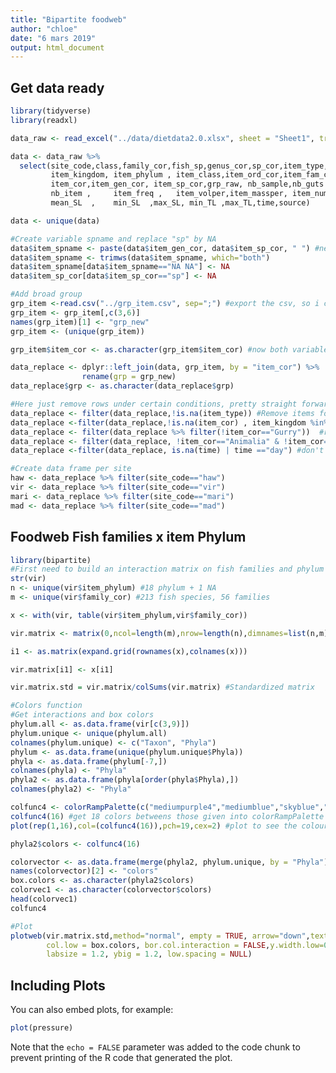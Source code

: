 ```yaml
---
title: "Bipartite foodweb"
author: "chloe"
date: "6 mars 2019"
output: html_document
---
```


## Get data ready
```r
library(tidyverse)
library(readxl)

data_raw <- read_excel("../data/dietdata2.0.xlsx", sheet = "Sheet1", trim_ws=TRUE, na="NA")

data <- data_raw %>% 
  select(site_code,class,family_cor,fish_sp,genus_cor,sp_cor,item_type,
         item_kingdom, item_phylum , item_class,item_ord_cor,item_fam_cor,
         item_cor,item_gen_cor, item_sp_cor,grp_raw, nb_sample,nb_guts ,    
         nb_item ,     item_freq ,   item_volper,item_massper, item_numper,
         mean_SL  ,    min_SL  ,max_SL, min_TL ,max_TL,time,source) 

data <- unique(data)

#Create variable spname and replace "sp" by NA
data$item_spname <- paste(data$item_gen_cor, data$item_sp_cor, " ") #new variable with sp name
data$item_spname <- trimws(data$item_spname, which="both") 
data$item_spname[data$item_spname=="NA NA"] <- NA
data$item_sp_cor[data$item_sp_cor=="sp"] <- NA

#Add broad group
grp_item <-read.csv("../grp_item.csv", sep=";") #export the csv, so i can modify the csv directly
grp_item <- grp_item[,c(3,6)]
names(grp_item)[1] <- "grp_new"
grp_item <- (unique(grp_item))

grp_item$item_cor <- as.character(grp_item$item_cor) #now both variables are character

data_replace <- dplyr::left_join(data, grp_item, by = "item_cor") %>% 
                rename(grp = grp_new)
data_replace$grp <- as.character(data_replace$grp)

#Here just remove rows under certain conditions, pretty straight forward
data_replace <- filter(data_replace,!is.na(item_type)) #Remove items for which the type is NA  
data_replace <-filter(data_replace,!is.na(item_cor) , item_kingdom %in% c("Animalia","Plantae"))  #Remove row for which item = Na and kingdom Animalia or Plantae
data_replace <- filter(data_replace %>% filter(!item_cor=="Gurry"))  #remove gurry items
data_replace <- filter(data_replace, !item_cor=="Animalia" & !item_cor=="Plantae") 
data_replace <-filter(data_replace, is.na(time) | time =="day") #don't keep samples at night

#Create data frame per site
haw <- data_replace %>% filter(site_code=="haw")
vir <- data_replace %>% filter(site_code=="vir")
mari <- data_replace %>% filter(site_code=="mari")
mad <- data_replace %>% filter(site_code=="mad")

```

## Foodweb Fish families x item Phylum

```r
library(bipartite)
#First need to build an interaction matrix on fish families and phylum 
str(vir)
n <- unique(vir$item_phylum) #18 phylum + 1 NA
m <- unique(vir$family_cor) #213 fish species, 56 families

x <- with(vir, table(vir$item_phylum,vir$family_cor))

vir.matrix <- matrix(0,ncol=length(m),nrow=length(n),dimnames=list(n,m))

i1 <- as.matrix(expand.grid(rownames(x),colnames(x)))

vir.matrix[i1] <- x[i1]

vir.matrix.std = vir.matrix/colSums(vir.matrix) #Standardized matrix

#Colors function
#Get interactions and box colors
phylum.all <- as.data.frame(vir[c(3,9)])
phylum.unique <- unique(phylum.all)
colnames(phylum.unique) <- c("Taxon", "Phyla")
phylum <- as.data.frame(unique(phylum.unique$Phyla))
phyla <- as.data.frame(phylum[-7,])
colnames(phyla) <- "Phyla"
phyla2 <- as.data.frame(phyla[order(phyla$Phyla),])
colnames(phyla2) <- "Phyla"

colfunc4 <- colorRampPalette(c("mediumpurple4","mediumblue","skyblue","lightseagreen","gold","coral1","gray85","black"))
colfunc4(16) #get 18 colors betweens those given into colorRampPalette
plot(rep(1,16),col=(colfunc4(16)),pch=19,cex=2) #plot to see the colours

phyla2$colors <- colfunc4(16)

colorvector <- as.data.frame(merge(phyla2, phylum.unique, by = "Phyla"))
names(colorvector)[2] <- "colors"
box.colors <- as.character(phyla2$colors)
colorvec1 <- as.character(colorvector$colors)
head(colorvec1)
colfunc4

#Plot
plotweb(vir.matrix.std,method="normal", empty = TRUE, arrow="down",text.rot=90,
        col.low = box.colors, bor.col.interaction = FALSE,y.width.low=0.05,     y.width.high=0.03,
        labsize = 1.2, ybig = 1.2, low.spacing = NULL)
```


## Including Plots

You can also embed plots, for example:

```r
plot(pressure)
```

Note that the `echo = FALSE` parameter was added to the code chunk to prevent printing of the R code that generated the plot.
